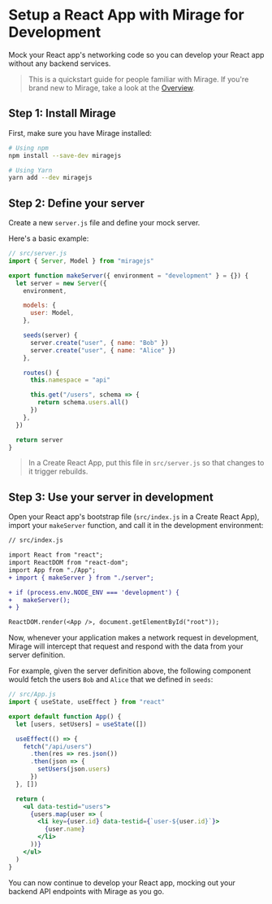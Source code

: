 # Setup a React App with Mirage for Development

Mock your React app's networking code so you can develop your React app without any backend services.

> This is a quickstart guide for people familiar with Mirage. If you're brand new to Mirage, take a look at the [Overview](/docs/getting-started/overview).

## Step 1: Install Mirage

First, make sure you have Mirage installed:

```bash
# Using npm
npm install --save-dev miragejs

# Using Yarn
yarn add --dev miragejs
```

## Step 2: Define your server

Create a new `server.js` file and define your mock server.

Here's a basic example:

```js
// src/server.js
import { Server, Model } from "miragejs"

export function makeServer({ environment = "development" } = {}) {
  let server = new Server({
    environment,

    models: {
      user: Model,
    },

    seeds(server) {
      server.create("user", { name: "Bob" })
      server.create("user", { name: "Alice" })
    },

    routes() {
      this.namespace = "api"

      this.get("/users", schema => {
        return schema.users.all()
      })
    },
  })

  return server
}
```

> In a Create React App, put this file in `src/server.js` so that changes to it trigger rebuilds.

## Step 3: Use your server in development

Open your React app's bootstrap file (`src/index.js` in a Create React App), import your `makeServer` function, and call it in the development environment:

```diff
// src/index.js

import React from "react";
import ReactDOM from "react-dom";
import App from "./App";
+ import { makeServer } from "./server";

+ if (process.env.NODE_ENV === 'development') {
+   makeServer();
+ }

ReactDOM.render(<App />, document.getElementById("root"));
```

Now, whenever your application makes a network request in development, Mirage will intercept that request and respond with the data from your server definition.

For example, given the server definition above, the following component would fetch the users `Bob` and `Alice` that we defined in `seeds`:

```jsx
// src/App.js
import { useState, useEffect } from "react"

export default function App() {
  let [users, setUsers] = useState([])

  useEffect(() => {
    fetch("/api/users")
      .then(res => res.json())
      .then(json => {
        setUsers(json.users)
      })
  }, [])

  return (
    <ul data-testid="users">
      {users.map(user => (
        <li key={user.id} data-testid={`user-${user.id}`}>
          {user.name}
        </li>
      ))}
    </ul>
  )
}
```

You can now continue to develop your React app, mocking out your backend API endpoints with Mirage as you go.

